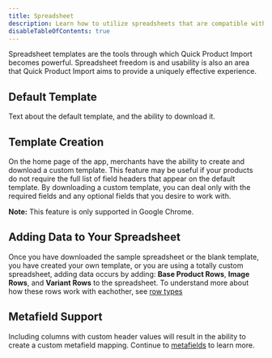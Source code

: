 ```yaml
---
title: Spreadsheet
description: Learn how to utilize spreadsheets that are compatible with Quick Product Import
disableTableOfContents: true
---
```



Spreadsheet templates are the tools through which Quick Product Import becomes powerful. Spreadsheet freedom is and usability is also an area that Quick Product Import aims to provide a uniquely effective experience.

## Default Template

Text about the default template, and the ability to download it.

<SampleSpreadsheet />
<DefaultTemplate />

## Template Creation

On the home page of the app, merchants have the ability to create and download a custom template. This feature may be useful if your products do not require the full list of field headers that appear on the default template. By downloading a custom template, you can deal only with the required fields and any optional fields that you desire to work with.

**Note:** This feature is only supported in Google Chrome.

## Adding Data to Your Spreadsheet

Once you have downloaded the sample spreadsheet or the blank template, you have created your own template, or you are using a totally custom spreadsheet, adding data occurs by adding: **Base Product Rows**, **Image Rows**, and **Variant Rows** to the spreadsheet. To understand more about how these rows work with eachother, see [row types](/formatting/row-types)

## Metafield Support

Including columns with custom header values will result in the ability to create a custom metafield mapping. Continue to [metafields](/formatting/metafields) to learn more.

